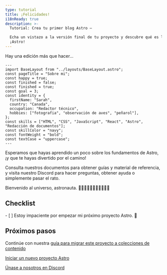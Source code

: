 ```yaml
---
type: tutorial
title: ¡Felicidades!
i18nReady: true
description: >-
  Tutorial: Crea tu primer blog Astro —

  Echa un vistazo a la versión final de tu proyecto y descubre qué es lo próximo con
  ¡Astro!
---
```



Hay una edición más que hacer...

```astro title="src/pages/about.astro" del={5} ins={6}
---
import BaseLayout from "../layouts/BaseLayout.astro";
const pageTitle = "Sobre mi";
const happy = true;
const finished = false;
const finished = true;
const goal = 3;
const identity = {
  firstName: "Sarah",
  country: "Canada",
  occupation: "Redactor técnico",
  hobbies: ["fotografia", "observación de aves", "peñarol"],
};
const skills = ["HTML", "CSS", "JavaScript", "React", "Astro", "Redacción de documentos"];
const skillColor = "navy";
const fontWeight = "bold";
const textCase = "uppercase";
---
```

Esperamos que hayas aprendido un poco sobre los fundamentos de Astro, ¡y que te hayas divertido por el camino!

<StackblitzIntro tree="withastro/blog-tutorial-demo/tree/complete" compact />

Consulta nuestros documentos para obtener guías y material de referencia, y visita nuestro Discord para hacer preguntas, obtener ayuda o simplemente pasar el rato.

Bienvenido al universo, astronauta. 👩🏼‍🚀👨🏿‍🚀🧑‍🚀👩🏾‍🚀

<Box icon="check-list">

## Checklist

<Checklist>
- [ ] Estoy impaciente por empezar mi próximo proyecto Astro. 🚀
</Checklist>
</Box>

## Próximos pasos

Continúe con nuestra [guía para migrar este proyecto a colecciones de contenido](/es/guides/content-collections/#migrating-from-file-based-routing)

[Iniciar un nuevo proyecto Astro](/es/getting-started/)

[Únase a nosotros en Discord](https://astro.build/chat)

<CompletionConfetti />

